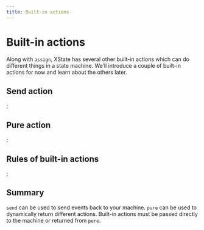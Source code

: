 ```yaml
---
title: Built-in actions
---
```


# Built-in actions

Along with `assign`, XState has several other built-in actions which can do different things in a state machine. We’ll introduce a couple of built-in actions for now and learn about the others later.

## Send action


<SendAction />;

## Pure action


<PureAction />;

## Rules of built-in actions


<BuiltInActionsRules />;

## Summary

`send` can be used to send events back to your machine. `pure` can be used to dynamically return different actions. Built-in actions must be passed directly to the machine or returned from `pure`.
